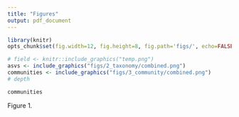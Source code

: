 ```yaml
---
title: "Figures"
output: pdf_document
---
```


```r
library(knitr)
opts_chunk$set(fig.width=12, fig.height=8, fig.path='figs/', echo=FALSE, warning=FALSE, message=FALSE)
```

```r
# field <- knitr::include_graphics("temp.png")
asvs <- include_graphics("figs/2_taxonomy/combined.png")
communities <- include_graphics("figs/3_community/combined.png")
# depth
```



```r
communities
```

Figure 1. 